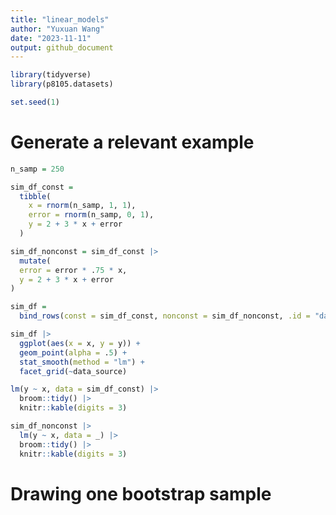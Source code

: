 ```yaml
---
title: "linear_models"
author: "Yuxuan Wang"
date: "2023-11-11"
output: github_document
---
```


```r
library(tidyverse)
library(p8105.datasets)

set.seed(1)
```

# Generate a relevant example

```r
n_samp = 250

sim_df_const = 
  tibble(
    x = rnorm(n_samp, 1, 1),
    error = rnorm(n_samp, 0, 1),
    y = 2 + 3 * x + error
  )

sim_df_nonconst = sim_df_const |> 
  mutate(
  error = error * .75 * x,
  y = 2 + 3 * x + error
)
```

```r
sim_df = 
  bind_rows(const = sim_df_const, nonconst = sim_df_nonconst, .id = "data_source") 

sim_df |> 
  ggplot(aes(x = x, y = y)) + 
  geom_point(alpha = .5) +
  stat_smooth(method = "lm") +
  facet_grid(~data_source) 
```

```r
lm(y ~ x, data = sim_df_const) |> 
  broom::tidy() |> 
  knitr::kable(digits = 3)

sim_df_nonconst |> 
  lm(y ~ x, data = _) |> 
  broom::tidy() |> 
  knitr::kable(digits = 3)
```


# Drawing one bootstrap sample

```r

```

